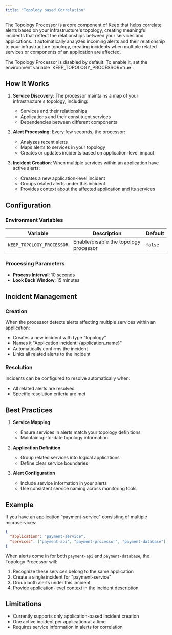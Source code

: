 ```yaml
---
title: "Topology based Correlation"
---
```


The Topology Processor is a core component of Keep that helps correlate alerts based on your infrastructure's topology, creating meaningful incidents that reflect the relationships between your services and applications.
It automatically analyzes incoming alerts and their relationship to your infrastructure topology, creating incidents when multiple related services or components of an application are affected.

<Tip>
  The Topology Processor is disabled by default. To enable it, set the
  environment variable `KEEP_TOPOLOGY_PROCESSOR=true`.
</Tip>

<Frame width="100" height="200">
  <img height="10" src="/images/correlation-topology.png" />
</Frame>

## How It Works

1. **Service Discovery**: The processor maintains a map of your infrastructure's topology, including:

   - Services and their relationships
   - Applications and their constituent services
   - Dependencies between different components

2. **Alert Processing**: Every few seconds, the processor:

   - Analyzes recent alerts
   - Maps alerts to services in your topology
   - Creates or updates incidents based on application-level impact

3. **Incident Creation**: When multiple services within an application have active alerts:
   - Creates a new application-level incident
   - Groups related alerts under this incident
   - Provides context about the affected application and its services

## Configuration

### Environment Variables

| Variable                  | Description                           | Default |
| ------------------------- | ------------------------------------- | ------- |
| `KEEP_TOPOLOGY_PROCESSOR` | Enable/disable the topology processor | `false` |

### Processing Parameters

- **Process Interval**: 10 seconds
- **Look Back Window**: 15 minutes

## Incident Management

### Creation

When the processor detects alerts affecting multiple services within an application:

- Creates a new incident with type "topology"
- Names it "Application incident: {application_name}"
- Automatically confirms the incident
- Links all related alerts to the incident

### Resolution

Incidents can be configured to resolve automatically when:

- All related alerts are resolved
- Specific resolution criteria are met

## Best Practices

1. **Service Mapping**

   - Ensure services in alerts match your topology definitions
   - Maintain up-to-date topology information

2. **Application Definition**

   - Group related services into logical applications
   - Define clear service boundaries

3. **Alert Configuration**
   - Include service information in your alerts
   - Use consistent service naming across monitoring tools

## Example

If you have an application "payment-service" consisting of multiple microservices:

```json
{
  "application": "payment-service",
  "services": ["payment-api", "payment-processor", "payment-database"]
}
```

When alerts come in for both `payment-api` and `payment-database`, the Topology Processor will:

1. Recognize these services belong to the same application
2. Create a single incident for "payment-service"
3. Group both alerts under this incident
4. Provide application-level context in the incident description

## Limitations

- Currently supports only application-based incident creation
- One active incident per application at a time
- Requires service information in alerts for correlation
